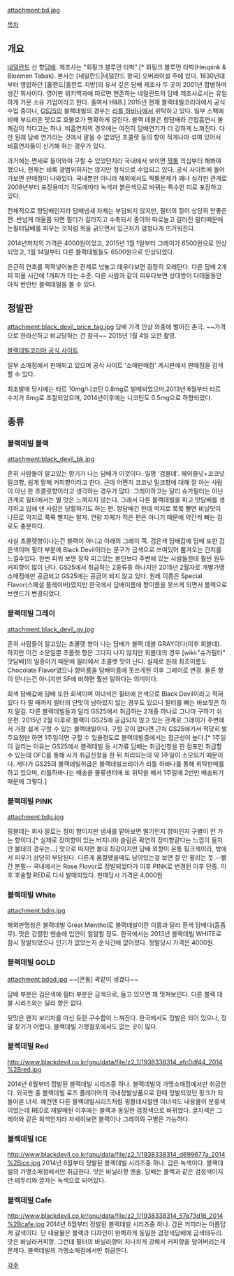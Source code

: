 attachment:bd.jpg

[[목차]]

== 개요 ==
[[네덜란드]] 산 향[[담배]]. 제조사는 "회핑크 블루먼 타박".[* 회핑크 블루먼 타박(Heupink & Bloemen Tabak). 본사는 [네덜란드|네덜란드 왕국] 오버레이설 주에 있다. 1830년대부터 영업하던 [홀랜드|홀란트 지방]의 유서 깊은 담배 제조사 두 곳이 2001년 합병하며 생긴 회사이다. 영어판 위키백과에 따르면 현존하는 네덜란드의 담배 제조사로서는 유일하게 가문 소유 기업이라고 한다. 줄여서 H&B.] 2015년 현재 블랙데빌코리아에서 공식 수입 중이나, [[GS25]]의 블랙데빌의 경우는 [[리틀 하바나]]에서 위탁하고 있다. 일부 스펙에 비해 부드러운 맛으로 호불호가 명확하게 갈린다. 블랙 데블은 향담배라 간접흡연시 불쾌감이 적다고는 하나. 비흡연자의 경우에는 여전히 담배연기가 더 강하게 느껴진다. 다만 원래 담배 연기라는 것에서 맡을 수 없었던 초콜렛 등의 향이 적게나마 섞여 있어서 비흡연자들이 신기해 하는 경우가 있다.

과거에는 면세로 들어와야 구할 수 있었던지라 국내에서 보이면 [[짝퉁]] 의심부터 해봐야 했으나, 현재는 비록 광범위하지는 않지만 정식으로 수입되고 있다. 공식 사이트에 들어가보면 판매점이 나와있다. 국내뿐만 아니라 해외에서도 짝퉁문제가 꽤나 심각한 관계로 2008년부터 포장용띠가 각도에따라 녹색과 붉은색으로 바뀌는 특수한 띠로 포장하고 있다.

전체적으로 향담배인지라 담배냄새 자체는 부담되지 않지만, 필터의 질이 상당히 안좋은편. 반넘게 태울쯤 되면 필터가 갈라지고 수축되서 종이와 따로놀고 갈라진 필터때문에 논필터담배를 피우는 것처럼 목을 긁으면서 입근처가 엄청나게 뜨거워진다. 

2014년까지의 가격은 4000원이었고, 2015년 1월 1일부터 그레이가 6500원으로 인상되었고, 1월 14일부터 다른 블랙데빌들도 6500원으로 인상되었다.

은근히 연초를 꽉꽉넣어놓은 관계로 넋놓고 태우다보면 굉장히 오래탄다. 다른 담배 2개피 피울 시간에 1개피가 타는 수준. 다른 사람과 같이 피우다보면 상대방이 다태울동안 아직 반만탄 블랙데빌을 볼 수 있다.  

== 정발판 ==
attachment:black_devil_price_tag.jpg
담배 가격 인상 와중에 벌어진 촌극. ~~가격으로 한라산하고 비교당하는 건 참극~~ 2015년 1월 4일 오전 촬영.

[http://www.blackdevil.co.kr/ 블랙데빌코리아 공식 사이트]

일부 소매점에서 판매되고 있으며 공식 사이트 '소매판매점' 게시판에서 판매점을 검색할 수 있다.

최초발매 당시에는 타르 10mg/니코틴 0.8mg로 발매되었으마,2013년 6월부터 타르 수치가 8mg로 조절되었으며, 2014년이후에는 니코틴도 0.5mg으로 하향되었다.

== 종류 ==
=== 블랙데빌 블랙 ===
attachment:black_devil_bk.jpg

흔히 사람들이 알고있는 향기가 나는 담배가 이것이다. 일명 '검블데'. 헤이즐넛+코코넛 밀크향, 쉽게 말해 커피향이라고 한다. 근데 어쩐지 코코넛 밀크향에 대해 잘 아는 사람이 아닌 한 초콜릿향이라고 생각하는 경우가 많다. 그레이하고는 달리 슈가필터는 아닌 관계로 필터에서는 별 맛은 느껴지지 않는다. 그래서 다른 블랙데빌을 피고 맛담배를 생각하고 입에 댄 사람은 당황하기도 하는 편. 향담배긴 한데 억지로 쭉쭉 빨면 비닐맛이 나므로 억지로 쭉쭉 빨지는 말자. 연량 자체가 적은 편은 아니기 때문에 약간씩 빠는 걸로도 충분하다.

사실 초콜렛향이나는건 블랙이 아니고 아래의 그레이 쪽. 검은색 담배갑에 담배 또한 검은색이며 필터 부분에 Black Devil이라는 문구가 금색으로 쓰여있어 뿜겨오는 간지를 느낄수있다. 한번 피워 보면 정작 피고있는 본인보다 주변에 있는 사람들한테 훨씬 원두커피향이 많이 난다. GS25에서 취급하는 2종류중 하나지만 2015년 2월자로 개별가맹소매점에만 공급되고 GS25에는 공급이 되지 않고 있다. 원래 이름은 Special Flavor(스페셜 플레이버)였지만 한국에서 담배이름에 향이름을 못쓰게 되면서 블랙으로 브랜드가 변경되었다.

=== 블랙데빌 그레이 ===
attachment:black_devil_gy.jpg

흔히 사람들이 알고있는 초콜렛 향이 나는 담배가 블랙 데블 GRAY이다(이후 회블데). 하지만 이건 소문일뿐 초콜렛 향은 그다지 나지 않지만 회블데의 경우 [wiki:"슈가필터" 맛담배]의 일종이기 때문에 필터에서 초콜렛 맛이 난다. 실제로 원래 최초이름도 Chocolate Flavor였으나 향이름을 담배이름에 못쓰게된 이후 그레이로 변경. 물론 향이 안나는건 아니지만 SF에 비하면 훨씬 덜하다는 의미이다.

회색 담배갑에 담배 또한 회색이며 이녀석은 필터에 은색으로 Black Devil이라고 적혀있다 다 필 때까지 필터의 단맛이 남아있지 않는 경우도 있으니 필터를 빠는 바보짓은 하지 말길. 다른 블랙데빌들과 달리 GS25에서 취급하는 2개중 하나로 그나마 구하기 쉬운편. 2015년 2월 이후로 블랙이 GS25에 공급되지 않고 있는 관계로 그레이가 주변에서 가장 쉽게 구할 수 있는 블랙데빌이다. 구할 곳이 없다면 근처 GS25에가서 적당히 발주요청만 하면 1주일이면 구할 수 있을정도로 블랙데빌중에서는 접근성이 높다.[* 1주일이 걸리는 이유는 GS25에서 블랙데빌 등 시가류 담배는 취급신청을 한 점포만 취급할 수 있는데 OFC를 통해 시가 취급신청을 한 뒤 처리되는데 약 1주일이 소모되기 때문이다. 게다가 GS25의 블랙데빌취급은 블랙데빌코리아가 리틀 하바나를 통해 위탁판매를 하고 있으며, 리틀하바나는 배송을 물류센터에 또 위탁을 해서 1주일에 2번만 배송되기때문에 그렇다.]


=== 블랙데빌 PINK ===
attachment:bdp.jpg

핑블데는 회사 말로는 장미 향이지만 냄새를 맡아보면 딸기인지 장미인지 구별이 안 가는 향이다.[* 실제로 장미향이 있는 버지니아 슬림은 확연히 장미향같다는 느낌이 들지만 블데의 경우는...] 맛으로 따지면 블데 최강이지만 담배 외향이 온통 핑크색이라, 밖에서 피우기 상당히 부담된다. 다른게 품절됐을때도 남아있는걸 보면 잘 안 팔리는 듯.--빨간 분필-- 국내에서는 Rose Flovor로 정발되었다가 이후 PINK로 변경된 이후 단종. 이후 후술할 RED로 다시 발매되었다. 판매당시 가격은 4,000원

=== 블랙데빌 White ===
attachment:bdm.jpg

해외판명칭은 블랙데빌 Great Menthol로 블랙데빌이란 이름과 달리 흰색 담배다(흠좀무). 맛은 강렬한 멘솔에 입안이 얼얼할 정도. 한국에서는 2013년 블랙데빌 WHITE로 잠시 정발되었으나 인기가 없었는지 순식간에 없어졌다. 정발당시 가격은 4000원.

=== 블랙데빌 GOLD ===
attachment:bdgd.jpg
~~[콘돔] 곽같이 생겼다~~

담배 부분은 검은색에 필터 부분은 금색으로, 들고 있으면 꽤 멋져보인다. 다른 블랙 데블 시리즈와는 달리 향은 없다.

뒷맛은 왠지 보리차를 마신 듯한 구수함이 느껴진다. 한국에서도 정발은 되어 있으나, 정말 찾기가 어렵다. 블랙데빌 가맹점포에서도 없는 곳이 많다.


=== 블렉데빌 Red ===
http://www.blackdevil.co.kr/gnu/data/file/z2_1/1938338314_afc0df44_2014%2Bred.jpg

2014년 6월부터 정발된 블렉데빌 시리즈중 하나. 블랙데빌의 가맹소매점에서만 취급한다. 외국판 중 블랙데빌 로즈 플레이어의 국내정발상품으로 한때 정발되었던 핑크가 되돌아온 녀석. 예전엔 다른 블랙데빌시리즈처럼 핑블데시절엔 이녀석도 내용물이 분홍색이었는데 RED로 재발매된 이후에는 블랙과 동일한 검정색으로 바뀌었다. 글자색은 그레이와 같은 회색인지라 자세히보면 블랙이나 그레이와 구별은 가능하다.

=== 블렉데빌 ICE ===
http://www.blackdevil.co.kr/gnu/data/file/z2_1/1938338314_d699677a_2014%2Bice.jpg
2014년 6월부터 정발된 블렉데빌 시리즈중 하나. 갑은 녹색이다. 블랙데빌의 가맹소매점에서만 취급한다. 맛은 바닐라향 멘솔. 담배는 블랙과 같은 검정색이지만 테두리와 글자는 녹색으로 되어있다.



=== 블렉데빌 Cafe ===
http://www.blackdevil.co.kr/gnu/data/file/z2_1/1938338314_57e73d16_2014%2Bcafe.jpg
2014년 6월부터 정발된 블렉데빌 시리즈중 하나. 갑은 커피라는 이름답게 갈색이다. 단 내용물은 블랙과 디자인이 완벽하게 동일한 검정색담배에 금색테두리. 맛은 바닐라커피향. 그런데 필터의 바닐라향이 지나치게 강해서 커피향을 덮어버리는게 문제다. 블랙데빌의 가맹소매점에서만 취급한다.

[[각주]]
